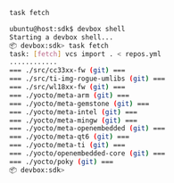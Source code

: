 <CodeGroup>

  ```bash Terminal lines
  task fetch
  ```

  ```bash Output lines
  ubuntu@host:sdk$ devbox shell
  Starting a devbox shell...
  📦 devbox:sdk> task fetch 
  task: [fetch] vcs import . < repos.yml
  ............
  === ./src/cc33xx-fw (git) ===
  === ./src/ti-img-rogue-umlibs (git) ===
  === ./src/wl18xx-fw (git) ===
  === ./yocto/meta-arm (git) ===
  === ./yocto/meta-gemstone (git) ===
  === ./yocto/meta-intel (git) ===
  === ./yocto/meta-mingw (git) ===
  === ./yocto/meta-openembedded (git) ===
  === ./yocto/meta-qt6 (git) ===
  === ./yocto/meta-ti (git) ===
  === ./yocto/openembedded-core (git) ===
  === ./yocto/poky (git) ===
  📦 devbox:sdk> 
  ```

</CodeGroup>
